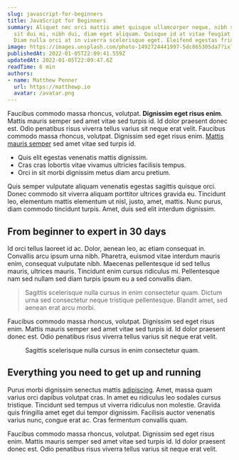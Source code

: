 ```yaml
---
slug: javascript-for-beginners
title: JavaScript for Beginners
summary: Aliquet nec orci mattis amet quisque ullamcorper neque, nibh sem. At arcu,
  sit dui mi, nibh dui, diam eget aliquam. Quisque id at vitae feugiat egestas ac.
  Diam nulla orci at in viverra scelerisque eget. Eleifend egestas fringilla sapien.
image: https://images.unsplash.com/photo-1492724441997-5dc865305da7?ixlib=rb-1.2.1&ixid=eyJhcHBfaWQiOjEyMDd9&auto=format&fit=crop&w=1679&q=80
publishedAt: 2022-01-05T22:09:41.559Z
updatedAt: 2022-01-05T22:09:47.6Z
readTime: 6 min
authors:
- name: Matthew Penner
  url: https://matthewp.io
  avatar: /avatar.png
---
```


Faucibus commodo massa rhoncus, volutpat. **Dignissim eget risus enim**.  Mattis mauris semper sed amet vitae sed turpis
id.  Id dolor praesent donec est.  Odio penatibus risus viverra tellus varius sit neque erat velit. Faucibus commodo
massa rhoncus, volutpat.  Dignissim sed eget risus enim. [Mattis mauris semper](#) sed amet vitae sed turpis id.

- Quis elit egestas venenatis mattis dignissim.
- Cras cras lobortis vitae vivamus ultricies facilisis tempus.
- Orci in sit morbi dignissim metus diam arcu pretium.

Quis semper vulputate aliquam venenatis egestas sagittis quisque orci.  Donec commodo sit viverra aliquam porttitor
ultrices gravida eu.  Tincidunt leo, elementum mattis elementum ut nisl, justo, amet, mattis.  Nunc purus, diam commodo
tincidunt turpis.  Amet, duis sed elit interdum dignissim.

## From beginner to expert in 30 days

Id orci tellus laoreet id ac.  Dolor, aenean leo, ac etiam consequat in.  Convallis arcu ipsum urna nibh.  Pharetra,
euismod vitae interdum mauris enim, consequat vulputate nibh.  Maecenas pellentesque id sed tellus mauris, ultrices
mauris.  Tincidunt enim cursus ridiculus mi.  Pellentesque nam sed nullam sed diam turpis ipsum eu a sed convallis diam.

> Sagittis scelerisque nulla cursus in enim consectetur quam.  Dictum urna sed consectetur neque tristique pellentesque.
> Blandit amet, sed aenean erat arcu morbi.

Faucibus commodo massa rhoncus, volutpat.  Dignissim sed eget risus enim.  Mattis mauris semper sed amet vitae sed
turpis id.  Id dolor praesent donec est.  Odio penatibus risus viverra tellus varius sit neque erat velit.

<figure>
    <img
        className="w-full rounded-lg"
        src="https://images.unsplash.com/photo-1500648767791-00dcc994a43e?ixlib=rb-1.2.1&auto=format&fit=facearea&w=1310&h=873&q=80&facepad=3"
        alt=""
        width={1310}
        height={873}
    />
    <figcaption>
        Sagittis scelerisque nulla cursus in enim consectetur quam.
    </figcaption>
</figure>

## Everything you need to get up and running

Purus morbi dignissim senectus mattis [adipiscing](#).  Amet, massa quam varius orci dapibus volutpat cras.  In amet eu
ridiculus leo sodales cursus tristique.  Tincidunt sed tempus ut viverra ridiculus non molestie.  Gravida quis fringilla
amet eget dui tempor dignissim.  Facilisis auctor venenatis varius nunc, congue erat ac.  Cras fermentum convallis quam.

Faucibus commodo massa rhoncus, volutpat.  Dignissim sed eget risus enim.  Mattis mauris semper sed amet vitae sed
turpis id.  Id dolor praesent donec est.  Odio penatibus risus viverra tellus varius sit neque erat velit.